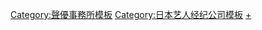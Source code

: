 {{Navbox
| name = Music Ray'n
| titlestyle = background:#41be6c;
| title = [[Music Ray'n]]
| groupstyle = background:#e6ffe6;
| bodyclass = hlist hlist-pipe
| group1 = 執行董事
| list1 =
*高橋章
*瀨尾勝
| group2 = 所屬
|  list2 = {{Navbox subgroup
 | groupstyle = background:#e6ffe6;
 | group1 = 男性聲優
 |  list1 = 
 | group2 = 女性聲優
 |  list2 =
;[[Sphere (聲優團體)|sphere]]
:[[壽美菜子]]
:[[高垣彩陽]]
:[[戶松遙]]
:[[豐崎愛生]]

;[[TrySail]]
:[[麻倉桃]]
:[[雨宮天]]
:[[夏川椎菜]]

:[[相川奏多]]
:{{lj|橘美來}}
:{{lj|夏目心菜}}
:{{lj|日向萌香}}
:{{lj|宮澤小春}}
|group3 = 所屬藝人
|list3 = 
*[[Sana (歌手)|sana]]
*[[CHiCO]]
*[[HoneyWorks]]
*[[halca]]
|group4 = 前屬藝人
|list4 = 
*{{icon|LIST}}[[Music Ray'n#前屬藝人|一覽]]}}
|group5 = 相關條目
|list5 =
*{{tsl|ja|有楽町アニメタウン|有樂町動畫小鎮}}
*{{tsl|ja|ボイス&ハート|Voice & Heart}}
*{{tsl|ja|Anime×Music Collaboration 39 '02-'07}}
*[[夏色奇蹟]]
*[[告白實行委員會 ～戀愛系列～]]
*[[IDOLY PRIDE]]
}}<noinclude>
{{DEFAULTSORT:Music Ray'n}}
[[Category:聲優事務所模板]]
[[Category:日本艺人经纪公司模板]]
[[Category:日本索尼音樂娛樂|+]]
</noinclude>
